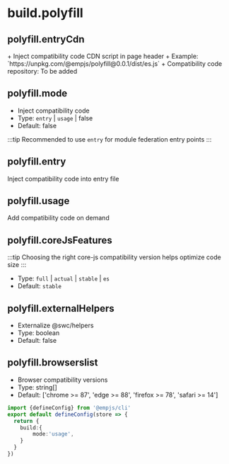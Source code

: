 
# build.polyfill

<Badge text="breakchange in v3.1.4" type="info" />

## polyfill.entryCdn
<Badge text="add in v3.1.5" type="warning" />
+ Inject compatibility code CDN script in page header
+ Example: `https://unpkg.com/@empjs/polyfill@0.0.1/dist/es.js`
+ Compatibility code repository: To be added

## polyfill.mode

<Badge text="add in v3.1.4" type="warning" />

+ Inject compatibility code
+ Type: `entry` | `usage` | false
+ Default: false

:::tip
Recommended to use `entry` for module federation entry points
:::

## polyfill.entry
<Badge text="remove in v3.1.4" type="danger" />
Inject compatibility code into entry file

## polyfill.usage
<Badge text="remove in v3.1.4" type="danger" />
Add compatibility code on demand

## polyfill.coreJsFeatures
:::tip
Choosing the right core-js compatibility version helps optimize code size
:::
+ Type: `full` | `actual` | `stable` | `es`
+ Default: `stable`

## polyfill.externalHelpers
+ Externalize @swc/helpers
+ Type: boolean
+ Default: false

## polyfill.browserslist
+ Browser compatibility versions
+ Type: string[]
+ Default: ['chrome >= 87', 'edge >= 88', 'firefox >= 78', 'safari >= 14']

```ts title="emp-config.js"
import {defineConfig} from '@empjs/cli'
export default defineConfig(store => {
  return {
    build:{
        mode:'usage',
    }
  }
})
```